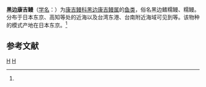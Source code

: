 {{Speciesbox
| taxon = Congrina retrotincta
| binomial_authority = (Jordan et Snyder, 1901)<ref name='id5639'>{{cite web| url =http://www.bioinfo.cn/db05/BjdwSpecies.php?action=view&id=5639| title =黑边康吉鳗| work =《中国动物物种编目数据库》| publisher =中国科学院微生物研究所| author =中国科学院动物研究所| accessdate =2009-04-11| deadurl =yes| archiveurl =https://web.archive.org/web/20160305080946/http://www.bioinfo.cn/db05/BjdwSpecies.php?action=view&id=5639| archivedate =2016-03-05}}</ref>
}}

'''黑边康吉鳗'''（[[学名|学名]]：{{lang|la|''Congrina retrotincta''}}）为[[康吉鳗科|康吉鳗科]][[黑边康吉鳗属|黑边康吉鳗属]]的[[鱼类|鱼类]]，俗名黑边鳍糯鳗、糯鳗。分布于日本东京、高知等处的近海以及台湾东港、台南附近海域可见到等。该物种的模式产地在日本东京。<ref name='id5639'/>

== 参考文献 ==
{{reflist}}

{{鱼类小作品}}
{{Taxonbar}}
[[Category:黑边康吉鳗属|H]]
[[Category:_1901年描述的鱼类|H]]